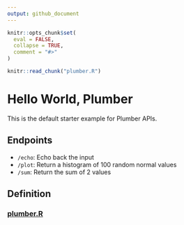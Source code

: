 ```yaml
---
output: github_document
---
```


<!-- README.md is generated from README.Rmd. Please edit that file -->

```r
knitr::opts_chunk$set(
  eval = FALSE,
  collapse = TRUE,
  comment = "#>"
)

knitr::read_chunk("plumber.R")
```

# Hello World, Plumber

This is the default starter example for Plumber APIs.

## Endpoints

-   `/echo`: Echo back the input
-   `/plot`: Return a histogram of 100 random normal values
-   `/sum`: Return the sum of 2 values

## Definition

### [plumber.R](plumber.R)

```r
```
